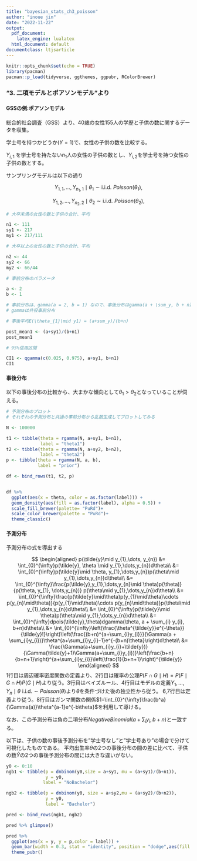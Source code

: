 ```yaml
---
title: "bayesian_stats_ch3_poisson"
author: "inoue jin"
date: "2022-11-22"
output: 
  pdf_document: 
    latex_engine: lualatex
  html_document: default
documentclass: ltjsarticle
---
```


```r
knitr::opts_chunk$set(echo = TRUE)
library(pacman)
pacman::p_load(tidyverse, ggthemes, ggpubr, RColorBrewer)

```

### "3. 二項モデルとポアソンモデル"より

#### GSSの例:ポアソンモデル

総合的社会調査（GSS）より、40歳の女性155人の学歴と子供の数に関するデータを収集。

学士号を持つかどうか($Y=1$)で、女性の子供の数を比較する。

$Y_{i,1}$ を学士号を持たない$n_{1}$人の女性の子供の数とし、$Y_{i,2}$を学士号を持つ女性の子供の数とする。

サンプリングモデルは以下の通り

$$
Y_{1,1}, \dots,Y_{n_{1},1}\mid\theta_{1} \sim \text{i.i.d.} \,\,Poisson(\theta_{1}),
$$

$$
Y_{1,2}, \dots,Y_{n_{2},2}\mid\theta_{2} \sim \text{i.i.d.} \,\,Poisson(\theta_{2}),
$$

```r
# 大卒未満の女性の数と子供の合計、平均

n1 <- 111
sy1 <- 217
my1 <- 217/111

# 大卒以上の女性の数と子供の合計、平均

n2 <- 44
sy2 <- 66
my2 <- 66/44

# 事前分布のパラメータ

a <- 2
b <- 1

# 事前分布は、gamma(a = 2, b = 1) なので、事後分布はgamma(a + \sum_y, b + n)となる
# gammaは共役事前分布

# 事後平均E(\theta_{1}\mid y1) = (a+sum_y)/(b+n)

post_mean1 <- (a+sy1)/(b+n1)
post_mean1

# 95%信用区間

CI1 <- qgamma(c(0.025, 0.975), a+sy1, b+n1)
CI1


```


#### 事後分布

以下の事後分布の比較から、大まかな傾向として$\theta_{1} > \theta_{2}$となっていることが伺える。


```r
# 予測分布のプロット
# それぞれの予測分布と共通の事前分布から乱数生成してプロットしてみる

N <- 100000

t1 <- tibble(theta = rgamma(N, a+sy1, b+n1),
             label = "theta1")
t2 <- tibble(theta = rgamma(N, a+sy2, b+n2),
             label = "theta2")
p <- tibble(theta = rgamma(N, a, b),
            label = "prior")

df <- bind_rows(t1, t2, p)


df %>% 
  ggplot(aes(x = theta, color = as.factor(label))) + 
  geom_density(aes(fill = as.factor(label), alpha = 0.5)) +  
  scale_fill_brewer(palette= "PuRd")+
  scale_color_brewer(palette = "PuRd")+
  theme_classic()


```

#### 予測分布

予測分布の式を導出する


$$
\begin{aligned}
  p(\tilde{y}\mid y_{1},\dots, y_{n}) &= \int_{0}^{\infty}p(\tilde{y}, \theta \mid y_{1},\dots,y_{n})d\theta\\
  &= \int_{0}^{\infty}p(\tilde{y}\mid \theta, y_{1},\dots,y_{n})p(\theta\mid y_{1},\dots,y_{n})d\theta\\
  &= \int_{0}^{\infty}\frac{p(\tilde{y},y_{1},\dots,y_{n}\mid \theta)p(\theta)}{p(\theta, y_{1}, \dots,y_{n})} p(\theta\mid y_{1},\dots,y_{n})d\theta\\
  &= \int_{0}^{\infty}\frac{p(\tilde{y}\mid\theta)p(y_{1}\mid\theta)\cdots p(y_{n}\mid\theta)}{p(y_{1}\mid\theta)\cdots p(y_{n}\mid\theta)}p(\theta\mid y_{1},\dots,y_{n})d\theta\\
  &= \int_{0}^{\infty}p(\tilde{y}\mid \theta)p(\theta\mid y_{1},\dots,y_{n})d\theta\\
  &= \int_{0}^{\infty}dpois(\tilde{y},\theta)dgamma(\theta, a + \sum_{i} y_{i}, b+n)d\theta\\
  &= \int_{0}^{\infty}\left(\frac{\theta^{\tilde{y}}e^{-\theta}}{\tilde{y}!}\right)\left(\frac{(b+n)^{a+\sum_{i}y_{i}}}{\Gamma(a + \sum_{i}y_{i})}\theta^{a+\sum_{i}y_{i}-1}e^{-(b+n)\theta}\right)d\theta\\
  &= \frac{\Gamma(a+\sum_{i}y_{i}+\tilde{y})}{\Gamma(\tilde{y}+1)\Gamma(a+\sum_{i}y_{i})}\left(\frac{b+n}{b+n+1}\right)^{a+\sum_{i}y_{i}}\left(\frac{1}{b+n+1}\right)^{\tilde{y}}
\end{aligned}
$$
1行目は周辺確率密度関数の定義より、2行目は確率の公理$P(F\cap G\mid H) = P(F \mid G\cap H)P(G\mid H)$より従う。3行目はベイズルール、4行目はモデルの定義$Y_{1},\dots,Y_{n}\mid \theta \,\,\text{i.i.d.} \sim Poisson(\theta)$より$\theta$を条件づけた後の独立性から従う。
6,7行目は定義より従う。8行目はガンマ関数の関係$1=\int_{0}^{\infty}\frac{b^a}{\Gamma(a)}\theta^{a-1}e^{-b\theta}$を利用して導ける。

なお、この予測分布は負の二項分布$NegativeBinomial(a+\sum_{i}y_{i}, b+n)$と一致する。

以下は、子供の数の事後予測分布を"学士号なし"と"学士号あり"の場合で分けて可視化したものである。
平均出生率$\theta$の2つの事後分布の間の差に比べて、子供の数$\tilde{Y}$の2つの事後予測分布の間には大きな違いがない。

```r
y0 <- 0:10
ngb1 <- tibble(p = dnbinom(y0,size = a+sy1, mu = (a+sy1)/(b+n1)),
               y = y0,
              label = "NoBachelor")

ngb2 <- tibble(p = dnbinom(y0, size = a+sy2,mu = (a+sy2)/(b+n2)),
               y = y0,
               label = "Bachelor")

pred <- bind_rows(ngb1, ngb2)

pred %>% glimpse()

pred %>% 
  ggplot(aes(x = y, y = p,color = label)) + 
  geom_bar(width = 0.3, stat = "identity", position = "dodge",aes(fill = label, alpha = 0.9 ))+
  theme_pubr()

```









